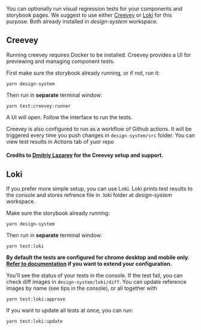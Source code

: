 



You can optionally run visual regression tests for your components and storybook pages. We suggest to use either [Creevey](https://github.com/wKich/creevey) or [Loki](https://loki.js.org/) for this purpose.  Both already installed in _design-system_ workspace.


## Creevey

Running creevey requires Docker to be installed. Creevey provides a UI for previewing and managing component tests.


First make sure the storybook already running, or if not, run it:

```
yarn design-system
```

Then run in __separate__ terminal window:

```
yarn test:creevey:runner
```

A UI will open. Follow the interface to run the tests.


Creevey is also configured to run as a workflow of Github actions. It will be triggered every time you push changes in `design-system/src` folder. You can view test results in Actions tab of yuor repo

#### Credits to [Dmitriy Lazarev](https://www.linkedin.com/in/dmitriy-lazarev-5b2150a3/) for the Creevey setup and support.

## Loki

If you prefer more simple setup, you can use Loki. Loki prints test results to the console and stores refrence file in .loki folder at _design-system_ workspace.


Make sure the storybook already running:

```
yarn design-system
```

Then run in __separate__ terminal window:

```
yarn test:loki
```

__By default the tests are configured for chrome desktop and mobile only. [Refer to documentation](https://loki.js.org/configuration.html) if you want to extend your configuration.__

You'll see the status of your tests in the console. If the test fail, you can check diff images in `design-system/loki/diff`. You can update reference images by name (see tips in the console), or all together with

```
yarn test:loki:approve
```


If you want to update all tests at once, you can run:
```
yarn test:loki:update
```
